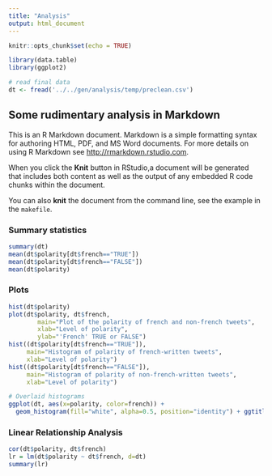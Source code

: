 ```yaml
---
title: "Analysis"
output: html_document
---
```


```r
knitr::opts_chunk$set(echo = TRUE)

library(data.table)
library(ggplot2)

# read final data
dt <- fread('../../gen/analysis/temp/preclean.csv')
```

## Some rudimentary analysis in Markdown

This is an R Markdown document. Markdown is a simple formatting syntax for authoring HTML, PDF, and MS Word documents. For more details on using R Markdown see <http://rmarkdown.rstudio.com>.

When you click the **Knit** button in RStudio,a document will be generated that includes both content as well as the output of any embedded R code chunks within the document. 

You can also **knit** the document from the command line, see the example in the `makefile`.


### Summary statistics

```r
summary(dt)
mean(dt$polarity[dt$french=="TRUE"])
mean(dt$polarity[dt$french=="FALSE"])
mean(dt$polarity)
```

### Plots

```r
hist(dt$polarity)
plot(dt$polarity, dt$french, 
        main="Plot of the polarity of french and non-french tweets",
        xlab="Level of polarity",
        ylab="'French' TRUE or FALSE")
hist((dt$polarity[dt$french=="TRUE"]), 
     main="Histogram of polarity of french-written tweets",
     xlab="Level of polarity")
hist((dt$polarity[dt$french=="FALSE"]),
     main="Histogram of polarity of non-french-written tweets",
     xlab="Level of polarity")
```

```r
# Overlaid histograms
ggplot(dt, aes(x=polarity, color=french)) +
  geom_histogram(fill="white", alpha=0.5, position="identity") + ggtitle('Histogram of Polarity for French and non French tweets superposed')
```

### Linear Relationship Analysis

```r
cor(dt$polarity, dt$french)
lr = lm(dt$polarity ~ dt$french, d=dt)
summary(lr)
```
